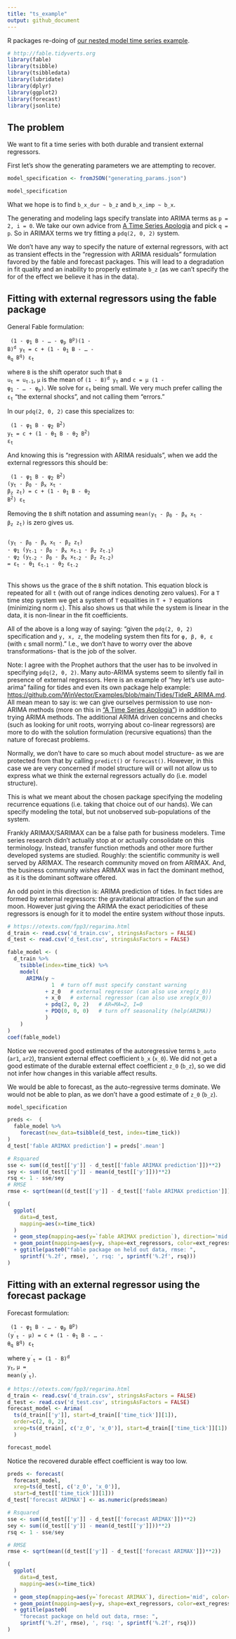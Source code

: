 ```yaml
---
title: "ts_example"
output: github_document
---
```


R packages re-doing of [our nested model time series example](https://github.com/WinVector/Examples/blob/main/TimeSeries/nested_model_example.ipynb).


```r
# http://fable.tidyverts.org
library(fable)
library(tsibble)
library(tsibbledata)
library(lubridate)
library(dplyr)
library(ggplot2)
library(forecast)
library(jsonlite)
```

## The problem

We want to fit a time series with both durable and transient external regressors.

First let's show the generating parameters we are attempting to recover.

```r
model_specification <- fromJSON("generating_params.json")

model_specification
```

What we hope is to find `b_x_dur ~ b_z` and `b_x_imp ~ b_x`.

The generating and modeling lags specify translate into ARIMA terms as `p = 2, i = 0`. We take our own  advice from [A Time Series Apologia](https://github.com/WinVector/Examples/blob/main/TS/TS_example.md) and pick `q = p`. So in ARIMAX terms we try fitting a `pdq(2, 0, 2)` system.

We don't have any way to specify the nature of external regressors, with act as transient effects in the "regression with ARIMA residuals" formulation favored by the fable and forecast packages. This will lead to a degradation in fit quality and an inability to properly estimate `b_z` (as we can't specify the for of the effect we believe it has in the data).

## Fitting with external regressors using the fable package

General Fable formulation:

<code>
(1 - &phi;<sub>1</sub> B - ... - &phi;<sub>p</sub> B<sup>p</sup>)(1 - B)<sup>d</sup> y<sub>t</sub> = c + (1 - &theta;<sub>1</sub> B - ... - &theta;<sub>q</sub> B<sup>q</sup>) &epsilon;<sub>t</sub>
</code>

where <code>B</code> is the shift operator such that <code>B u<sub>t</sub> = u<sub>t-1</sub></code>, <code>&mu;</code> is the mean of <code>(1 - B)<sup>d</sup> y<sub>t</sub></code> and <code>c = &mu; (1 - &phi;<sub>1</sub> - ... - &phi;<sub>p</sub>)</code>. We solve for <code>&epsilon;<sub>t</sub></code> being small. We very much prefer calling the <code>&epsilon;<sub>t</sub></code> "the external shocks", and not calling them "errors."

In our `pdq(2, 0, 2)` case this specializes to:

<code>
(1 - &phi;<sub>1</sub> B -  &phi;<sub>2</sub> B<sup>2</sup>)</sup> y<sub>t</sub> = c + (1 - &theta;<sub>1</sub> B - &theta;<sub>2</sub> B<sup>2</sup>) &epsilon;<sub>t</sub>
</code>

And knowing this is "regression with ARIMA residuals", when we add the external regressors this should be:

<code>
(1 - &phi;<sub>1</sub> B -  &phi;<sub>2</sub> B<sup>2</sup>)</sup> (y<sub>t</sub> - &beta;<sub>0</sub> - &beta;<sub>x</sub> x<sub>t</sub> - &beta;<sub>z</sub> z<sub>t</sub>) = c + (1 - &theta;<sub>1</sub> B - &theta;<sub>2</sub> B<sup>2</sup>) &epsilon;<sub>t</sub>
</code>

Removing the <code>B</code> shift notation and assuming <code>mean(y<sub>t</sub> - &beta;<sub>0</sub> - &beta;<sub>x</sub> x<sub>t</sub> - &beta;<sub>z</sub> z<sub>t</sub>)</code> is zero gives us.

<pre>
<code>
(y<sub>t</sub> - &beta;<sub>0</sub> - &beta;<sub>x</sub> x<sub>t</sub> - &beta;<sub>z</sub> z<sub>t</sub>)
- &phi;<sub>1</sub> (y<sub>t-1</sub> - &beta;<sub>0</sub> - &beta;<sub>x</sub> x<sub>t-1</sub> - &beta;<sub>z</sub> z<sub>t-1</sub>)
- &phi;<sub>2</sub> (y<sub>t-2</sub> - &beta;<sub>0</sub> - &beta;<sub>x</sub> x<sub>t-2</sub> - &beta;<sub>z</sub> z<sub>t-2</sub>)
= &epsilon;<sub>t</sub> - &theta;<sub>1</sub> &epsilon;<sub>t-1</sub> - &theta;<sub>2</sub> &epsilon;<sub>t-2</sub>
</code>
</pre>

This shows us the grace of the <code>B</code> shift notation. This equation block is repeated for all <code>t</code> (with out of range indices denoting zero values). For a <code>T</code> time step system we get a system of <code>T</code> equalities in <code>T + 7</code> equations (minimizing norm <code>&epsilon;</code>). This also shows us that while the system is linear in the data, it is non-linear in the fit coefficients.


All of the above is a long way of saying: "given the `pdq(2, 0, 2)` specification and <code>y, x, z</code>, the modeling system then fits for <code>&phi;, &beta;, &theta;, &epsilon;</code> (with <code>&epsilon;</code> small norm)." I.e., we don't have to worry over the above transformations- that is the job of the solver.

Note: I agree with the Prophet authors that the user has to be involved in specifying `pdq(2, 0, 2)`. Many auto-ARIMA systems seem to silently fail in presence of external regressors. Here is an example of "hey let's use auto-arima" failing for tides and even its own package help example: [https://github.com/WinVector/Examples/blob/main/Tides/TideR_ARIMA.md](https://github.com/WinVector/Examples/blob/main/Tides/TideR_ARIMA.md). All mean mean to say is: we can give ourselves permission to use non-ARIMA methods (more on this in ["A Time Series Apologia"](https://github.com/WinVector/Examples/blob/16f31262873a649af2ad8aaa4c01f550ee60e72f/TS/TS_example.md)) in addition to trying ARIMA methods. The additional ARIMA driven concerns and checks (such as looking for unit roots, worrying about co-linear regressors) are more to do with the solution formulation (recursive equations) than the nature of forecast problems.

Normally, we don't have to care so much about model structure- as we are protected from that by calling `predict()` or `forecast()`. However, in this case we are very concerned if model structure will or will not allow us to express what we think the external regressors actually do (i.e. model structure).

This is what we meant about the chosen package specifying the modeling recurrence equations (i.e. taking that choice out of our hands). We can specify modeling the total, but not unobserved sub-populations of the system.

Frankly ARIMAX/SARIMAX can be a false path for business modelers. Time series research didn't actually stop at or actually consolidate on this terminology. Instead, transfer function methods and other more further developed systems are studied. Roughly: the scientific community is well served by ARIMAX. The research community moved on from ARIMAX. And, the business community *wishes* ARIMAX was in fact the dominant method, as it is the dominant software offered.

An odd point in this direction is: ARIMA prediction of tides. In fact tides are formed by external regressors: the gravitational attraction of the sun and moon. However just giving the ARIMA the exact periodicities of these regressors is enough for it to model the entire system *without* those inputs.


```r
# https://otexts.com/fpp3/regarima.html
d_train <- read.csv('d_train.csv', stringsAsFactors = FALSE)
d_test <- read.csv('d_test.csv', stringsAsFactors = FALSE)

fable_model <- (
  d_train %>%
    tsibble(index=time_tick) %>%
    model(
      ARIMA(y ~ 
              1  # turn off must specify constant warning
            + z_0   # external regressor (can also use xreg(z_0))
            + x_0   # external regressor (can also use xreg(x_0))
            + pdq(2, 0, 2)   # AR=MA=2, I=0
            + PDQ(0, 0, 0)   # turn off seasonality (help(ARIMA))
            )
    )
)
coef(fable_model)

```

Notice we recovered good estimates of the autoregressive terms `b_auto` (`ar1`, `ar2`), transient external effect coefficient `b_x` (`x_0`). We did not get a good estimate of the durable external effect coefficient `z_0` (`b_z`), so we did not infer how changes in this variable affect results. 

We would be able to forecast, as the auto-regressive terms dominate. We would not be able to plan, as we don't have a good estimate of `z_0` (`b_z`).

```r
model_specification
```


```r
preds <-  (
  fable_model %>%
    forecast(new_data=tsibble(d_test, index=time_tick)) 
)
d_test['fable ARIMAX prediction'] = preds['.mean']

# Rsquared
sse <- sum((d_test[['y']] - d_test[['fable ARIMAX prediction']])**2)
sey <- sum((d_test[['y']] - mean(d_test[['y']]))**2)
rsq <- 1 - sse/sey
# RMSE
rmse <- sqrt(mean((d_test[['y']] - d_test[['fable ARIMAX prediction']])**2))

(
  ggplot(
    data=d_test,
    mapping=aes(x=time_tick)
  )
  + geom_step(mapping=aes(y=`fable ARIMAX prediction`), direction='mid', color='blue')
  + geom_point(mapping=aes(y=y, shape=ext_regressors, color=ext_regressors), size=2)
  + ggtitle(paste0("fable package on held out data, rmse: ", 
    sprintf('%.2f', rmse), ', rsq: ', sprintf('%.2f', rsq)))
) 
```




## Fitting with an external regressor using the forecast package

Forecast formulation:

<code>
(1 - &phi;<sub>1</sub> B - ... - &phi;<sub>p</sub> B<sup>p</sup>) (y<sup>&prime;</sup><sub>t</sub> - &mu;) = c + (1 - &theta;<sub>1</sub> B - ... - &theta;<sub>q</sub> B<sup>q</sup>) &epsilon;<sub>t</sub>
</code>

where <code>y<sup>&prime;</sup><sub>t</sub> = (1 - B)<sup>d</sup> y<sub>t</sub></code>, <code>&mu; = mean(y<sup>&prime;</sup><sub>t</sub>)</code>.


```r
# https://otexts.com/fpp3/regarima.html
d_train <- read.csv('d_train.csv', stringsAsFactors = FALSE)
d_test <- read.csv('d_test.csv', stringsAsFactors = FALSE)
forecast_model <- Arima(
  ts(d_train[['y']], start=d_train[['time_tick']][1]), 
  order=c(2, 0, 2), 
  xreg=ts(d_train[, c('z_0', 'x_0')], start=d_train[['time_tick']][1])
  )

forecast_model
```

Notice the recovered durable effect coefficient is way too low.


```r
preds <- forecast(
  forecast_model, 
  xreg=ts(d_test[, c('z_0', 'x_0')], 
  start=d_test[['time_tick']][1]))
d_test['forecast ARIMAX'] <- as.numeric(preds$mean)

# Rsquared
sse <- sum((d_test[['y']] - d_test[['forecast ARIMAX']])**2)
sey <- sum((d_test[['y']] - mean(d_test[['y']]))**2)
rsq <- 1 - sse/sey

# RMSE
rmse <- sqrt(mean((d_test[['y']] - d_test[['forecast ARIMAX']])**2))

(
  ggplot(
    data=d_test,
    mapping=aes(x=time_tick)
  )
  + geom_step(mapping=aes(y=`forecast ARIMAX`), direction='mid', color='blue')
  + geom_point(mapping=aes(y=y, shape=ext_regressors, color=ext_regressors), size=2)
  + ggtitle(paste0(
    "forecast package on held out data, rmse: ", 
    sprintf('%.2f', rmse), ', rsq: ', sprintf('%.2f', rsq)))
) 
```


